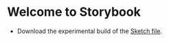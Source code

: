 
<Meta title="Welcome" />

# Welcome to Storybook

- Download the experimental build of the <a href="newSketch.sketch" target="_blank">Sketch file</a>.

